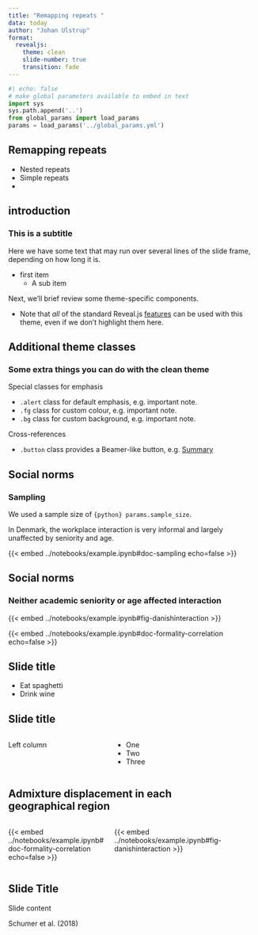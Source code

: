 ```yaml
---
title: "Remapping repeats "
data: today
author: "Johan Ulstrup"
format: 
  revealjs:
    theme: clean
    slide-number: true
    transition: fade
---
```


```python
#| echo: false
# make global parameters available to embed in text
import sys
sys.path.append('..')
from global_params import load_params
params = load_params('../global_params.yml')
```

## Remapping repeats
- Nested repeats
- Simple repeats
- 


## introduction
### This is a subtitle

Here we have some text that may run over several lines of the slide frame,
depending on how long it is.

- first item 
    - A sub item

Next, we'll brief review some theme-specific components.

- Note that _all_ of the standard Reveal.js
[features](https://quarto.org/docs/presentations/revealjs/)
can be used with this theme, even if we don't highlight them here.

## Additional theme classes

### Some extra things you can do with the clean theme

Special classes for emphasis

- `.alert` class for default emphasis, e.g. [important note]{.alert}.
- `.fg` class for custom colour, e.g. [important note]{.fg style="--col: #e64173"}.
- `.bg` class for custom background, e.g. [important note]{.bg style="--col: #e64173"}.

Cross-references

- `.button` class provides a Beamer-like button, e.g.
[[Summary]{.button}](#sec-summary)


## Social norms

### Sampling

We used a sample size of `{python} params.sample_size`.

In Denmark, the workplace interaction is very informal and largely unaffected by seniority and age. 

{{< embed ../notebooks/example.ipynb#doc-sampling echo=false >}}

## Social norms

### Neither academic seniority or age affected interaction

{{< embed ../notebooks/example.ipynb#fig-danishinteraction >}}

<!-- a bug in quarto does not allow successive embeds witout somthing in between (like this) -->

{{< embed ../notebooks/example.ipynb#doc-formality-correlation echo=false >}}

## Slide title

::: {.incremental}
- Eat spaghetti
- Drink wine
:::

## Slide title

:::: {.columns}

::: {.column width="40%"}
Left column
:::

::: {.column width="60%"}
- One
- Two
- Three
:::

::::

## Admixture displacement in each <br>**geographical region** {.smaller}

:::: {.columns}

::: {.column width="40%"}
{{< embed ../notebooks/example.ipynb#doc-formality-correlation echo=false >}}
:::

::: {.column width="60%"}
{{< embed ../notebooks/example.ipynb#fig-danishinteraction >}}
:::

::::

## Slide Title

Slide content

::: aside
Schumer et al. (2018)
:::